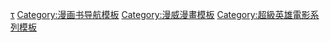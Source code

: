 {{NavboxV2
|name = 蜘蛛侠多媒体改编
|state = {{{state|autocollapse}}}
|title = [[蜘蛛侠]]{{Link-en|其他媒體中的蜘蛛人|Spider-Man in other media|媒體作品}}
|listclass = hlist

|abovestyle= font-weight:bold
|above =

|group1 = {{Link-en|蜘蛛人系列電視節目|Spider-Man in television|電視}}
|list1 =
*《{{Link-en|蜘蛛人 (1967年動畫)|Spider-Man (1967 TV series)|蜘蛛人}}》（1967–70）
*《{{Link-en|蜘蛛超級故事|Spidey Super Stories}}》（1974–77）
*《{{Link-en|神奇蜘蛛俠 (電視劇)|The Amazing Spider-Man (TV series)|神奇蜘蛛俠}}》（1977–79）
*《[[蜘蛛人 (東映)|蜘蛛人]]》（1978–79）
*《{{Link-en|蜘蛛人 (1981年動畫)|Spider-Man (1981 TV series)|蜘蛛人}}》（1981–82）
*《[[蜘蛛俠和他的驚奇朋友]]》（1981–83）
*《{{Link-en|蜘蛛人 (1994年動畫)|Spider-Man (1994 TV series)|蜘蛛人}}》（1994–98）
*《{{Link-en|超級蜘蛛人|Spider-Man Unlimited}}》（1999–2001）
*《{{Link-en|動畫版蜘蛛俠|Spider-Man: The New Animated Series}}》（2003）
*《{{Link-en|神奇蜘蛛俠 (2008年動畫)|The Spectacular Spider-Man (TV series)|神奇蜘蛛俠}}》（2008–09）
*《[[终极蜘蛛侠 (动画)|終極蜘蛛人]]》（2012–17）
*《[[蜘蛛侠 (2017年电视剧)|蜘蛛人]]》（2017–20）
*《{{Link-en|蜘蛛俠與他的神奇朋友們 (2021年動畫)|Spidey and His Amazing Friends (2021 TV series)|蜘蛛俠與他的神奇朋友們}}》（2021至今）

|group2 = [[蜘蛛侠系列电影|电影]]
|list2-border = child
|list2-type = vertical
|list2-evenodd = swap
  |list2-group1 = {{Link-en|神奇蜘蛛俠 (電視劇)|The Amazing Spider-Man (TV series)|神奇蜘蛛俠}}
  |list2-list1  =
*《[[蜘蛛侠 (1977年电影)|蜘蛛侠]]》（1977）
*《{{Link-en|蜘蛛俠反擊|Spider-Man Strikes Back}}》（1978）
*《{{Link-en|蜘蛛俠：龍之挑戰|Spider-Man: The Dragon's Challenge}}》（1981）

  |list2-group2 = [[蜘蛛人 (東映)|東映蜘蛛人]]
  |list2-list2  =
*《{{Link-en|蜘蛛人 (1978年電影)|Spider-Man (1978 film)|蜘蛛人}}》（1978）

  |list2-group3 = 蜘蛛侠三部曲
  |list2-list3  =
*《[[蜘蛛人 (電影)|蜘蛛侠]]》（2002）
*《[[蜘蛛人2]]》（2004）
*《[[蜘蛛人3]]》（2007）
*<small>[[蜘蛛侠系列电影（2002-2007年）荣誉列表|荣誉]]</small>
*<small>{{Le|彼得·帕克 (山姆·萊米系列)|Peter Parker (Sam Raimi film series)|彼得·帕克}}</small>

  |list2-group4 = -{zh-tw:驚奇再起;zh-hk:驚世現新;zh-cn:超凡蜘蛛侠}-系列
  |list2-list4  =
*《[[蜘蛛人：驚奇再起]]》（2012）
*《[[蜘蛛人驚奇再起2：電光之戰]]》（2014）
*<small>{{Le|彼得·帕克 (馬克·韋布系列)|Peter Parker (The Amazing Spider-Man film series)|彼得·帕克}}</small>

  |list2-group5 = [[漫威电影宇宙系列电影|漫威電影宇宙]]
  |list2-list5  =
*《[[蜘蛛人：返校日]]》（2017）
*《[[蜘蛛人：離家日]]》（2019）
*《[[蜘蛛人：無家日]]》（2021）

  |list2-group6 = [[蜘蛛宇宙系列]]
  |list2-list6  =
*《[[蜘蛛人：新宇宙]]》（2018，[[《蜘蛛侠：平行宇宙》获奖名单|荣誉]]）
*《[[豬豬人：受困火腿中]]》（2019）
*《[[蜘蛛俠：飛躍蜘蛛宇宙|-{zh-tw:蜘蛛人：穿越新宇宙;zh-hk:蜘蛛俠：飛躍蜘蛛宇宙;zh-cn:蜘蛛侠：纵横宇宙<!--暫譯-->;}-]]》（2023）

  |list2-group7 = 其他
  |list2-list7 =
*[[索尼影業蜘蛛人宇宙]]

|group3= 原声带
|list3-border = child
|list3-type = vertical
|list3-list1 =
*{{Link-en|Music from and Inspired by Spider-Man}}
*{{Le|蜘蛛人 (原聲帶)|Spider-Man: Original Motion Picture Score|蜘蛛侠}}
*{{Le|蜘蛛人2 (原聲帶)|Spider-Man 2 (soundtrack)|蜘蛛侠2}}
*{{Le|蜘蛛人3 (原聲帶)|Spider-Man 3 (soundtrack)|蜘蛛侠3}}
*{{Le|超凡蜘蛛侠 (原聲帶)|The Amazing Spider-Man (soundtrack)|超凡蜘蛛侠}}
*{{Le|超凡蜘蛛侠2 (原聲帶)|The Amazing Spider-Man 2 (soundtrack)|超凡蜘蛛侠2}}
*[[蜘蛛人：返校日 (原聲帶)|蜘蛛人：返校日]]
*{{Le|蜘蛛人：新宇宙 (原聲帶)|Spider-Man: Into the Spider-Verse (soundtrack)|蜘蛛人：新宇宙}}
*{{Le|蜘蛛人：離家日 (原聲帶)|Spider-Man: Far From Home (soundtrack)|蜘蛛人：離家日}}
*[[蜘蛛人：無家日 (原聲帶)|蜘蛛人：無家日]]
|list3-group2 = 歌曲
|list3-list2 =
*"{{Le|Hero (Chad Kroeger song)|Hero (Chad Kroeger song)|Hero}}"
*"{{Le|What We're All About|What We're All About|What We're All About}}"
*"{{Le|Vindicated (song)|Vindicated (song)|Vindicated}}"
*"{{Le|We Are (Ana Johnsson song)|We Are (Ana Johnsson song)|We Are}}"
*"{{Le|Meant to Live|Meant to Live|Meant to Live}}"
*"{{Le|Web of Night|Web of Night|Web of Night}}"
*"{{Le|Najane Kyun|Najane Kyun|Najane Kyun}}"
*"{{Le|Signal Fire (song)|Signal Fire (song)|Signal Fire}}"
*"{{Le|It's On Again|It's On Again|It's On Again}}"
*"{{Le|The Edge (song)|The Edge (song)|The Edge}}"
*"[[猛毒 (歌曲)|猛毒]]"
*"[[太阳花 (歌曲)|太阳花]]"

|group4= {{Le|蜘蛛人電子遊戲列表|List of Spider-Man video games|電子遊戲}}
|list4-border = child
|list4-type = vertical
  |list4-group1 = 蜘蛛人系列
  |list4-list1  =
*《{{Link-en|蜘蛛人 (2002年遊戲)|Spider-Man (2002 video game)|蜘蛛人}}》
*《{{Link-en|蜘蛛人2 (遊戲)|Spider-Man 2 (video game)|蜘蛛人2}}》
*《[[蜘蛛侠3 (游戏)|蜘蛛人3]]》
*《{{Le|Spider-Man: Friend or Foe|Spider-Man: Friend or Foe|Spider-Man: Friend or Foe}}》
*《{{Le|Spider-Man (pinball)|Spider-Man (pinball)|Spider-Man pinball}}》

  |list4-group2 = 超凡蜘蛛人系列
  |list4-list2  =
*《{{Le|超凡蜘蛛侠 (游戏)|The Amazing Spider-Man (2012 video game)|超凡蜘蛛人}}》
*《[[蜘蛛人：驚奇再起2 (遊戲)|超凡蜘蛛人2]]》
   
  |list4-group3 = 漫威蜘蛛人系列
  |list4-list3  =
*《[[蜘蛛俠 (2018年遊戲)|漫威蜘蛛人]]》
*《[[蜘蛛人：邁爾斯·莫拉雷斯|邁爾斯·莫拉雷斯]]》
   
  |list4-group4 = 其他
  |list4-list4  =
*《[[蜘蛛侠：暗影之网|暗影之网]]》

|group5= 真人表演
|list5style = background:#f7f7f7;
|list5=
*《{{Le|蜘蛛人婚禮 (真人表演)|Spider-Man's wedding (live performance)|蜘蛛人婚禮}}》
*《{{Le|Spider-Man Live!|Spider-Man Live!}}》
*《{{Le|蜘蛛人：消滅黑暗|Spider-Man: Turn Off the Dark}}》

|group6= 遊樂設施
|list6style = background:transparent;
|list6=
*{{Le|蜘蛛人驚世冒險|The Amazing Adventures of Spider-Man}}
*{{Le|蛛網穿行：蜘蛛俠歷險記|Web Slingers: A Spider-Man Adventure}}

|group7= 其他
|list7style = background:#f7f7f7;
|list7=
*{{Le|蜘蛛人:新漫畫系列|Spider-Man: The New Animated Series|蜘蛛人:新漫畫系列}}
*{{Le|乐高蜘蛛侠|Lego Spider-Man|乐高蜘蛛侠}}
*{{Le|蜘蛛人 (彈珠台)|Spider-Man (pinball)|蜘蛛人（彈珠台）}}

|belowclass = hlist
|below=
*{{Icon|Category}} [[:Category:蜘蛛侠电影|分类]]

}}<noinclude>
{{Collapsible option}}
{{DEFAULTSORT:Spider-Man}}
[[Category:蜘蛛俠電影|τ]]
[[Category:漫画书导航模板]]
[[Category:漫威漫畫模板]]
[[Category:超級英雄電影系列模板]]
</noinclude>